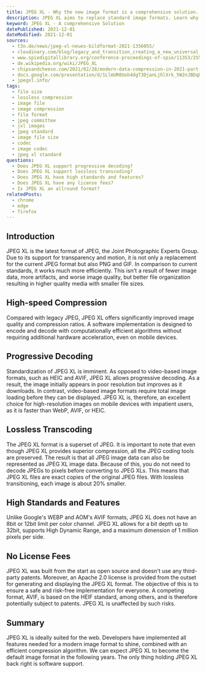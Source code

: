 ```yaml
---
title: JPEG XL - Why the new image format is a comprehensive solution.
description: JPEG XL aims to replace standard image formats. Learn why JPEG XL could replace PNG, GIF, and JPEG altogether.
keyword: JPEG XL - A comprehensive Solution
datePublished: 2021-12-01
dateModified: 2021-12-01
sources:
  - t3n.de/news/jpeg-xl-neues-bildformat-2021-1356055/
  - cloudinary.com/blog/legacy_and_transition_creating_a_new_universal_image_codec
  - www.spiedigitallibrary.org/conference-proceedings-of-spie/11353/2556264/Benchmarking-JPEG-XL-image-compression/10.1117/12.2556264.short?SSO=1
  - de.wikipedia.org/wiki/JPEG_XL
  - chipsandcheese.com/2021/02/28/modern-data-compression-in-2021-part-2-the-battle-to-dethrone-jpeg-with-jpeg-xl-avif-and-webp/
  - docs.google.com/presentation/d/1LlmUR0Uoh4dgT3DjanLjhlXrk_5W2nJBDqDAMbhe8v8/edit#slide=id.g9b4791a110_0_357
  - jpegxl.info/
tags:
  - file size
  - lossless compression
  - image file
  - image compression
  - file format
  - jpeg committee
  - jxl images
  - jpeg standard
  - image file size
  - codec
  - image codec
  - jpeg xl standard
questions:
  - Does JPEG XL support progressive decoding?
  - Does JPEG XL support lossless transcoding?
  - Does JPEG XL have high standards and features?
  - Does JPEG XL have any license fees?
  - Is JPEG XL an allround format?
relatedPosts:
  - chrome
  - edge
  - firefox
---
```


## Introduction

JPEG XL is the latest format of JPEG, the Joint Photographic Experts Group. Due to its support for transparency and motion, it is not only a replacement for the current JPEG format but also PNG and GIF. In comparison to current standards, it works much more efficiently. This isn't a result of fewer image data, more artifacts, and worse image quality, but better file organization resulting in higher quality media with smaller file sizes.

## High-speed Compression

Compared with legacy JPEG, JPEG XL offers significantly improved image quality and compression ratios. A software implementation is designed to encode and decode with computationally efficient algorithms without requiring additional hardware acceleration, even on mobile devices.

## Progressive Decoding

Standardization of JPEG XL is imminent. As opposed to video-based image formats, such as HEIC and AVIF, JPEG XL allows progressive decoding. As a result, the image initially appears in poor resolution but improves as it downloads. In contrast, video-based image formats require total image loading before they can be displayed. JPEG XL is, therefore, an excellent choice for high-resolution images on mobile devices with impatient users, as it is faster than WebP, AVIF, or HEIC.

## Lossless Transcoding

The JPEG XL format is a superset of JPEG. It is important to note that even though JPEG XL provides superior compression, all the JPEG coding tools are preserved. The result is that all JPEG image data can also be represented as JPEG XL image data. Because of this, you do not need to decode JPEGs to pixels before converting to JPEG XLs. This means that JPEG XL files are exact copies of the original JPEG files. With lossless transitioning, each image is about 20% smaller.

## High Standards and Features

Unlike Google's WEBP and AOM's AVIF formats, JPEG XL does not have an 8bit or 12bit limit per color channel. JPEG XL allows for a bit depth up to 32bit, supports High Dynamic Range, and a maximum dimension of 1 million pixels per side.

## No License Fees

JPEG XL was built from the start as open source and doesn't use any third-party patents. Moreover, an Apache 2.0 license is provided from the outset for generating and displaying the JPEG XL format. The objective of this is to ensure a safe and risk-free implementation for everyone. A competing format, AVIF, is based on the HEIF standard, among others, and is therefore potentially subject to patents. JPEG XL is unaffected by such risks.

## Summary

JPEG XL is ideally suited for the web. Developers have implemented all features needed for a modern image format to shine, combined with an efficient compression algorithm. We can expect JPEG XL to become the default image format in the following years. The only thing holding JPEG XL back right is software support.
